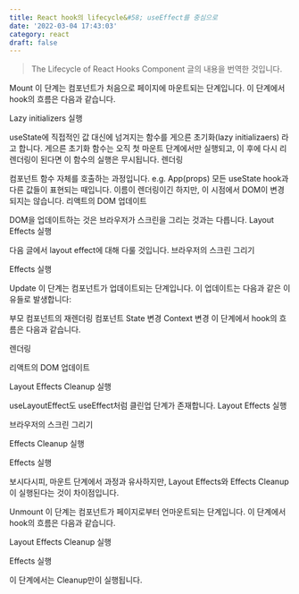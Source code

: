 ```yaml
---
title: React hook의 lifecycle&#58; useEffect를 중심으로
date: '2022-03-04 17:43:03'
category: react
draft: false
---
```


> The Lifecycle of React Hooks Component 글의 내용을 번역한 것입니다.

Mount
이 단계는 컴포넌트가 처음으로 페이지에 마운트되는 단계입니다. 이 단계에서 hook의 흐름은 다음과 같습니다.

Lazy initializers 실행

useState에 직접적인 값 대신에 넘겨지는 함수를 게으른 초기화(lazy initializaers) 라고 합니다. 게으른 초기화 함수는 오직 첫 마운트 단계에서만 실행되고, 이 후에 다시 리렌더링이 된다면 이 함수의 실행은 무시됩니다.
렌더링

컴포넌트 함수 자체를 호출하는 과정입니다. e.g. App(props)
모든 useState hook과 다른 값들이 표현되는 때입니다.
이름이 렌더링이긴 하지만, 이 시점에서 DOM이 변경되지는 않습니다.
리액트의 DOM 업데이트

DOM을 업데이트하는 것은 브라우저가 스크린을 그리는 것과는 다릅니다.
Layout Effects 실행

다음 글에서 layout effect에 대해 다룰 것입니다.
브라우저의 스크린 그리기

Effects 실행

Update
이 단계는 컴포넌트가 업데이트되는 단계입니다. 이 업데이트는 다음과 같은 이유들로 발생합니다:

부모 컴포넌트의 재렌더링
컴포넌트 State 변경
Context 변경
이 단계에서 hook의 흐름은 다음과 같습니다.

렌더링

리액트의 DOM 업데이트

Layout Effects Cleanup 실행

useLayoutEffect도 useEffect처럼 클린업 단계가 존재합니다.
Layout Effects 실행

브라우저의 스크린 그리기

Effects Cleanup 실행

Effects 실행

보시다시피, 마운트 단계에서 과정과 유사하지만, Layout Effects와 Effects Cleanup이 실행된다는 것이 차이점입니다.

Unmount
이 단계는 컴포넌트가 페이지로부터 언마운트되는 단계입니다. 이 단계에서 hook의 흐름은 다음과 같습니다.

Layout Effects Cleanup 실행

Effects 실행

이 단계에서는 Cleanup만이 실행됩니다.
